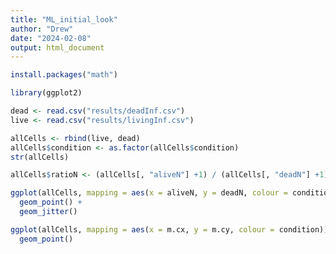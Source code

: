 ---
title: "ML_initial_look"
author: "Drew"
date: "2024-02-08"
output: html_document
---

```{r}
install.packages("math")
```


```{r}
library(ggplot2)
```

```{r}

dead <- read.csv("results/deadInf.csv")
live <- read.csv("results/livingInf.csv")

allCells <- rbind(live, dead)
allCells$condition <- as.factor(allCells$condition)
str(allCells)

```

```{r}
allCells$ratioN <- (allCells[, "aliveN"] +1) / (allCells[, "deadN"] +1)
```


```{r}

ggplot(allCells, mapping = aes(x = aliveN, y = deadN, colour = condition)) +
  geom_point() +
  geom_jitter()

ggplot(allCells, mapping = aes(x = m.cx, y = m.cy, colour = condition)) +
  geom_point()

```

